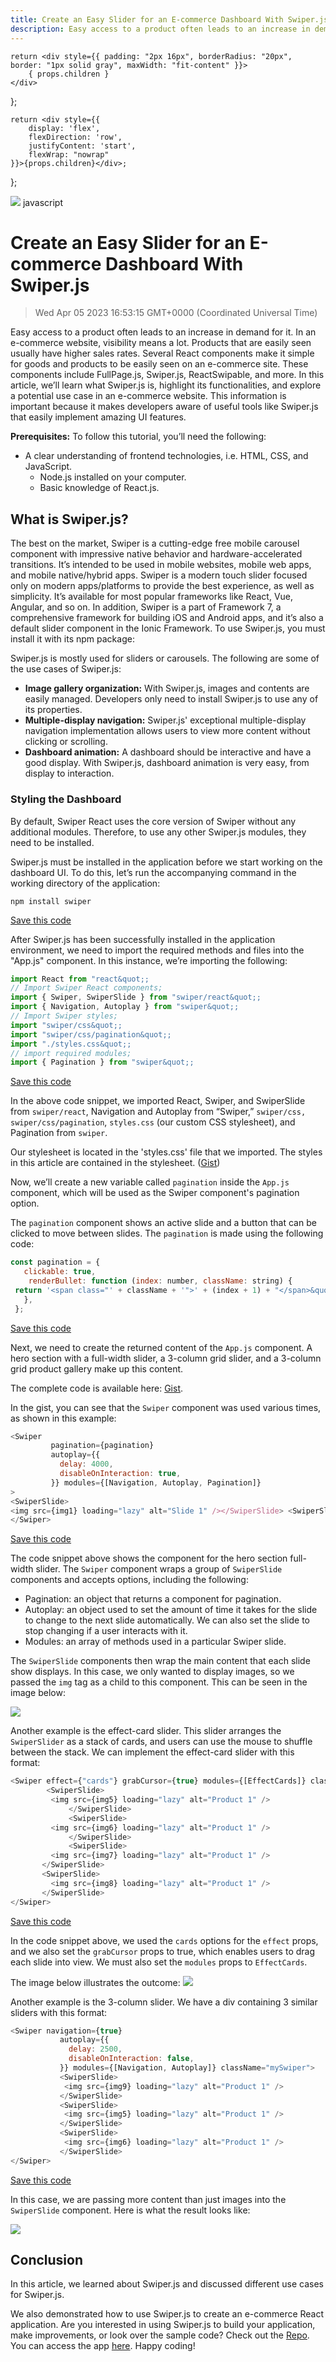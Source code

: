 ```yaml
---
title: Create an Easy Slider for an E-commerce Dashboard With Swiper.js
description: Easy access to a product often leads to an increase in demand for it. In an e-commerce website, visibility means a lot. Products that are easily seen usually have higher sales rates. Several React components make it simple for goods and products to be easily seen on an e-commerce site. These components include FullPage.js, Swiper.js, ReactSwipable, and more.
---
```


<link rel="canonical" href="https://code.pieces.app/blog/create-an-easy-slider-for-an-e-commerce-dashboard-with-swiperjs" />

    return <div style={{ padding: "2px 16px", borderRadius: "20px", border: "1px solid gray", maxWidth: "fit-content" }}>
        { props.children }
    </div>
};

    return <div style={{
        display: 'flex',
        flexDirection: 'row',
        justifyContent: 'start',
        flexWrap: "nowrap"
    }}>{props.children}</div>;

};


![](https://uploads-ssl.webflow.com/6143afec68f555387049efb3/63dd5da7118f263e6741c88a_skeletonscreen_ae7be1a4b127875e833a01389063b8db_2000.jpeg)
<Tag>javascript</Tag>

# Create an Easy Slider for an E-commerce Dashboard With Swiper.js
> Wed Apr 05 2023 16:53:15 GMT+0000 (Coordinated Universal Time)

Easy access to a product often leads to an increase in demand for it. In an e-commerce website, visibility means a lot. Products that are easily seen usually have higher sales rates. Several React components make it simple for goods and products to be easily seen on an e-commerce site. These components include FullPage.js, Swiper.js, ReactSwipable, and more.
In this article, we’ll learn what Swiper.js is, highlight its functionalities, and explore a potential use case in an e-commerce website. This information is important because it makes developers aware of useful tools like Swiper.js that easily implement amazing UI features.

**Prerequisites:**
To follow this tutorial, you’ll need the following:
- A clear understanding of frontend technologies, i.e. HTML, CSS, and JavaScript.
    - Node.js installed on your computer.
    - Basic knowledge of React.js.

## What is Swiper.js?
The best on the market, Swiper is a cutting-edge free mobile carousel component with impressive native behavior and hardware-accelerated transitions. It’s intended to be used in mobile websites, mobile web apps, and mobile native/hybrid apps. Swiper is a modern touch slider focused only on modern apps/platforms to provide the best experience, as well as simplicity. It’s available for most popular frameworks like React, Vue, Angular, and so on. In addition, Swiper is a part of Framework 7, a comprehensive framework for building iOS and Android apps, and it’s also a default slider component in the Ionic Framework. To use Swiper.js, you must install it with its npm package:

Swiper.js is mostly used for sliders or carousels. The following are some of the use cases of Swiper.js:
- **Image gallery organization:** With Swiper.js, images and contents are easily managed. Developers only need to install Swiper.js to use any of its properties.
- **Multiple-display navigation:** Swiper.js' exceptional multiple-display navigation implementation allows users to view more content without clicking or scrolling.
- **Dashboard animation:** A dashboard should be interactive and have a good display. With Swiper.js, dashboard animation is very easy, from display to interaction.

### Styling the Dashboard
By default, Swiper React uses the core version of Swiper without any additional modules. Therefore, to use any other Swiper.js modules, they need to be installed.

Swiper.js must be installed in the application before we start working on the dashboard UI.  To do this, let’s run the accompanying command in the working directory of the application:

```shell
npm install swiper
```

<a href="https://maryanda.pieces.cloud/?p=858c4e881d" target="_blank" rel="noopener noreferrer">Save this code</a>

After Swiper.js has been successfully installed in the application environment, we need to import the required methods and files into the "App.js" component. In this instance, we’re importing the following:

```javascript
import React from "react&quot;;
// Import Swiper React components;
import { Swiper, SwiperSlide } from "swiper/react&quot;;
import { Navigation, Autoplay } from "swiper&quot;;
// Import Swiper styles;
import "swiper/css&quot;;
import "swiper/css/pagination&quot;;
import "./styles.css&quot;;
// import required modules;
import { Pagination } from "swiper&quot;;
```

<a href="https://maryanda.pieces.cloud/?p=c0104eb42f" target="_blank" rel="noopener noreferrer">Save this code</a>

In the above code snippet, we imported React, Swiper, and SwiperSlide from ```swiper/react```, Navigation and Autoplay from “Swiper,” ```swiper/css, swiper/css/pagination```, ```styles.css``` (our custom CSS stylesheet), and Pagination from ```swiper```.

Our stylesheet is located in the 'styles.css' file that we imported. The styles in this article are contained in the stylesheet. (<a href="https://gist.github.com/prince-joel/ede986dba221767999f27352b886bb51" target="_blank" rel="noopener noreferrer">Gist</a>)

Now, we’ll create a new variable called ```pagination``` inside the ```App.js``` component, which will be used as the Swiper component's pagination option.

The ```pagination``` component shows an active slide and a button that can be clicked to move between slides. The ```pagination``` is made using the following code:

```javascript
const pagination = {
   clickable: true,
    renderBullet: function (index: number, className: string) {
 return '<span class="' + className + '">' + (index + 1) + "</span>&quot;;
   },
 };
```

<a href="https://maryanda.pieces.cloud/?p=2ecb488f82" target="_blank" rel="noopener noreferrer">Save this code</a>

Next, we need to create the returned content of the ```App.js``` component. A hero section with a full-width slider, a 3-column grid slider, and a 3-column grid product gallery make up this content.

The complete code is available here: <a href="https://gist.github.com/prince-joel/91458840e0586f7661e559919373b89a" target="_blank" rel="noopener noreferrer">Gist</a>.

In the gist, you can see that the ```Swiper``` component was used various times, as shown in this example:

```javascript
<Swiper
         pagination={pagination}
         autoplay={{
           delay: 4000,
           disableOnInteraction: true,
         }} modules={[Navigation, Autoplay, Pagination]}
>
<SwiperSlide>
<img src={img1} loading="lazy" alt="Slide 1" /></SwiperSlide> <SwiperSlide><img src={img2} loading="lazy" alt="Slide 2" /></SwiperSlide> <SwiperSlide><img src={img3} loading="lazy" alt="Slide 3" /></SwiperSlide> <SwiperSlide><img src={img4} loading="lazy" alt="Slide 4" /></SwiperSlide>
</Swiper>
```

<a href="https://maryanda.pieces.cloud/?p=def04f9998" target="_blank" rel="noopener noreferrer">Save this code</a>

The code snippet above shows the component for the hero section full-width slider. The ```Swiper``` component wraps a group of ```SwiperSlide``` components and accepts options, including the following:
- Pagination: an object that returns a component for pagination.
- Autoplay: an object used to set the amount of time it takes for the slide to change to the next slide automatically. We can also set the slide to stop changing if a user interacts with it.
- Modules: an array of methods used in a particular Swiper slide.

The ```SwiperSlide``` components then wrap the main content that each slide show displays. In this case, we only wanted to display images, so we passed the ```img``` tag as a child to this component. This can be seen in the image below:

![](https://uploads-ssl.webflow.com/6143afec68f555387049efb3/63b5c145deebfe794ae78e27_Screenshot2023-01-04at1_10_37PM_5279fb7209b6dc67d06916e4ef9b4664_800.png)

Another example is the effect-card slider. This slider arranges the ```SwiperSlider``` as a stack of cards, and users can use the mouse to shuffle between the stack. We can implement the effect-card slider with this format:

```javascript
<Swiper effect={"cards"} grabCursor={true} modules={[EffectCards]} className="mySwiper center-main" >
        <SwiperSlide>
         <img src={img5} loading="lazy" alt="Product 1" />
             </SwiperSlide>
             <SwiperSlide>
         <img src={img6} loading="lazy" alt="Product 1" />
             </SwiperSlide>
             <SwiperSlide>
         <img src={img7} loading="lazy" alt="Product 1" />
       </SwiperSlide>
       <SwiperSlide>
         <img src={img8} loading="lazy" alt="Product 1" />
       </SwiperSlide>
</Swiper>
```

<a href="https://maryanda.pieces.cloud/?p=422c4fbe13" target="_blank" rel="noopener noreferrer">Save this code</a>

In the code snippet above, we used the ```cards``` options for the ```effect``` props, and we also set the ```grabCursor``` props to true, which enables users to drag each slide into view. We must also set the ```modules``` props to ```EffectCards```.

The image below illustrates the outcome:
![](https://uploads-ssl.webflow.com/6143afec68f555387049efb3/63b5c145deebfe0939e78e17_Screenshot2023-01-04at1_09_19PM_8f28eb5355baa928143519a18ddaf1c5_800.jp)

Another example is the 3-column slider. We have a div containing 3 similar sliders with this format:

```javascript
<Swiper navigation={true}
           autoplay={{
             delay: 2500,
             disableOnInteraction: false,
           }} modules={[Navigation, Autoplay]} className="mySwiper">
           <SwiperSlide>
            <img src={img9} loading="lazy" alt="Product 1" />
           </SwiperSlide>
           <SwiperSlide>
            <img src={img5} loading="lazy" alt="Product 1" />
           </SwiperSlide>
           <SwiperSlide>
            <img src={img6} loading="lazy" alt="Product 1" />
           </SwiperSlide>
</Swiper>
```

<a href="https://maryanda.pieces.cloud/?p=bc6346bbee" target="_blank" rel="noopener noreferrer">Save this code</a>

In this case, we are passing more content than just images into the ```SwiperSlide``` component. Here is what the result looks like:

![](https://uploads-ssl.webflow.com/6143afec68f555387049efb3/63b5c147deebfed908e78f37_Screenshot2023-01-04at1_10_18PM_e5f07341cb6a5229477e3dba12944b71_800.png)

## Conclusion
In this article, we learned about Swiper.js and discussed different use cases for Swiper.js.

We also demonstrated how to use Swiper.js to create an e-commerce React application. Are you interested in using Swiper.js to build your application, make improvements, or look over the sample code? Check out the <a href="https://github.com/prince-joel/ChrisSwiper" target="_blank" rel="noopener noreferrer">Repo</a>. You can access the app <a href="https://chris-swiper.vercel.app/" target="_blank" rel="noopener noreferrer">here</a>. Happy coding!
